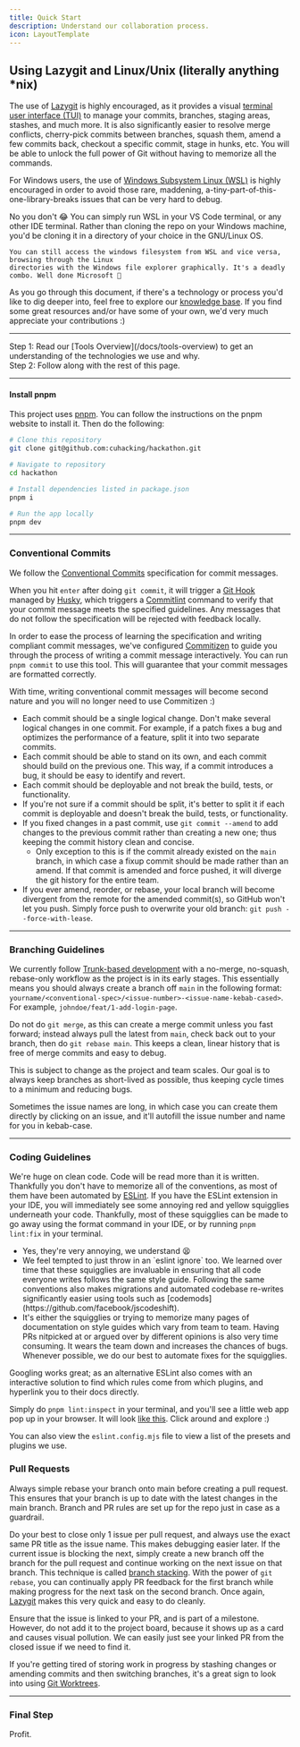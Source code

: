 ```yaml
---
title: Quick Start
description: Understand our collaboration process.
icon: LayoutTemplate
---
```



## Using Lazygit and Linux/Unix (literally anything \*nix)

The use of [Lazygit](https://github.com/jesseduffield/lazygit) is highly encouraged, as it provides a visual [terminal user interface (TUI)](https://en.wikipedia.org/wiki/Text-based_user_interface) to manage your commits, branches, staging areas, stashes, and much more. It is also significantly easier to resolve merge conflicts, cherry-pick commits between branches, squash them, amend a few commits back, checkout a specific commit, stage in hunks, etc. You will be able to unlock the full power of Git without having to memorize all the commands.

For Windows users, the use of [Windows Subsystem Linux (WSL)](https://learn.microsoft.com/en-us/windows/wsl/install) is highly encouraged in order to avoid those rare, maddening, a-tiny-part-of-this-one-library-breaks issues that can be very hard to debug.

<Accordions>
  <Accordion title="Do I need to switch to the dark side and code in shell? 💀">
    No you don't 😂 You can simply run WSL in your VS Code terminal, or any other
    IDE terminal. Rather than cloning the repo on your Windows machine, you'd be
    cloning it in a directory of your choice in the GNU/Linux OS.

    You can still access the windows filesystem from WSL and vice versa, browsing through the Linux
    directories with the Windows file explorer graphically. It's a deadly
    combo. Well done Microsoft 👏

  </Accordion>
</Accordions>

As you go through this document, if there's a technology or process you'd like to dig deeper into, feel free to explore our [knowledge base](/docs/knowledge-base). If you find some great resources and/or have some of your own, we'd very much appreciate your contributions :)

---

<div className="steps">
  <div className="step">
    Step 1: Read our [Tools Overview](/docs/tools-overview) to get an
    understanding of the technologies we use and why.
  </div>
  <div className="step">Step 2: Follow along with the rest of this page.</div>
</div>

---

#### Install pnpm

This project uses [pnpm](https://pnpm.io/). You can follow the instructions on the pnpm website to install it. Then do the following:

```bash
# Clone this repository
git clone git@github.com:cuhacking/hackathon.git

# Navigate to repository
cd hackathon

# Install dependencies listed in package.json
pnpm i

# Run the app locally
pnpm dev
```

---

### Conventional Commits

We follow the [Conventional Commits](https://www.conventionalcommits.org/en/v1.0.0/) specification for commit messages.

When you hit `enter` after doing `git commit`, it will trigger a [Git Hook](https://git-scm.com/book/en/v2/Customizing-Git-Git-Hooks) managed by [Husky](https://typicode.github.io/husky/), which triggers a [Commitlint](https://commitlint.js.org/) command to verify that your commit message meets the specified guidelines. Any messages that do not follow the specification will be rejected with feedback locally.

In order to ease the process of learning the specification and writing compliant commit messages, we've configured [Commitizen](https://commitizen-tools.github.io/commitizen/) to guide you through the process of writing a commit message interactively.
You can run `pnpm commit` to use this tool. This will guarantee that your commit messages are formatted correctly.

With time, writing conventional commit messages will become second nature and you will no longer need to use Commitizen :)

- Each commit should be a single logical change. Don't make several logical changes in one commit. For example, if a patch fixes a bug and optimizes the performance of a feature, split it into two separate commits.
- Each commit should be able to stand on its own, and each commit should build on the previous one. This way, if a commit introduces a bug, it should be easy to identify and revert.
- Each commit should be deployable and not break the build, tests, or functionality.
- If you're not sure if a commit should be split, it's better to split it if each commit is deployable and doesn't break the build, tests, or functionality.
- If you fixed changes in a past commit, use `git commit --amend` to add changes to the previous commit rather than creating a new one; thus keeping the commit history clean and concise.
  - Only exception to this is if the commit already existed on the `main` branch, in which case a fixup commit should be made rather than an amend. If that commit is amended and force pushed, it will diverge the git history for the entire team.
- If you ever amend, reorder, or rebase, your local branch will become divergent from the remote for the amended commit(s), so GitHub won't let you push. Simply force push to overwrite your old branch: `git push --force-with-lease`.

---

### Branching Guidelines

We currently follow [Trunk-based development](https://tilburgsciencehub.com/topics/automation/version-control/advanced-git/git-branching-strategies/) with a no-merge, no-squash, rebase-only workflow as the project is in its early stages. This essentially means you should always create a branch off `main` in the following format:
`yourname/<conventional-spec>/<issue-number>-<issue-name-kebab-cased>`. For example, `johndoe/feat/1-add-login-page`.

Do not do `git merge`, as this can create a merge commit unless you fast forward; instead always pull the latest from `main`, check back out to your branch, then do `git rebase main`.
This keeps a clean, linear history that is free of merge commits and easy to debug.

This is subject to change as the project and team scales. Our goal is to always keep branches as short-lived as possible, thus keeping cycle times to a minimum and reducing bugs.

Sometimes the issue names are long, in which case you can create them directly by clicking on an issue, and it'll autofill the issue number and name for you in kebab-case.

---

### Coding Guidelines

We're huge on clean code. Code will be read more than it is written. Thankfully you don't have to memorize all of the conventions, as most of them have been automated by [ESLint](https://eslint.org/). If you have the ESLint extension in your IDE, you will immediately see some annoying red and yellow squigglies underneath your code. Thankfully, most of these squigglies can be made to go away using the format command in your IDE, or by running `pnpm lint:fix` in your terminal.

<Accordions>
  <Accordion title="But these squigglies are so annoying 😭 Can I just do `eslint ignore`? 🥺👉👈">
    <ul>
      <li>Yes, they're very annoying, we understand 😫</li>
      <li>We feel tempted to just throw in an `eslint ignore` too. We learned over time that these squigglies are invaluable in ensuring that all code everyone writes follows the same style guide. Following the same conventions also makes migrations and automated codebase re-writes significantly easier using tools such as [codemods](https://github.com/facebook/jscodeshift).</li>
      <li>It's either the squigglies or trying to memorize many pages of documentation on style guides which vary from team to team. Having PRs nitpicked at or argued over by different opinions is also very time consuming. It wears the team down and increases the chances of bugs. Whenever possible, we do our best to automate fixes for the squigglies.</li>
    </ul>
  </Accordion>

  <Accordion title="The error message isn't helpful, should I google the error or is there a quicker way?">
Googling works great; as an alternative ESLint also comes with an interactive solution to find which rules come from which plugins, and hyperlink you to their docs directly.

Simply do `pnpm lint:inspect` in your terminal, and you'll see a little web app pop up in your browser. It will look [like this](https://eslint-config.antfu.me). Click around and explore :)

You can also view the `eslint.config.mjs` file to view a list of the presets and plugins we use.

  </Accordion>
 </Accordions>

### Pull Requests

Always simple rebase your branch onto main before creating a pull request. This ensures that your branch is up to date with the latest changes in the main branch. Branch and PR rules are set up for the repo just in case as a guardrail.

Do your best to close only 1 issue per pull request, and always use the exact same PR title as the issue name. This makes debugging easier later. If the current issue is blocking the next, simply create a new branch off the branch for the pull request and continue working on the next issue on that branch. This technique is called [branch stacking](https://medium.com/@lneves12/git-how-to-stack-multiple-git-branches-and-rebase-them-like-a-pro-91c0cdf67ef). With the power of `git rebase`, you can continually apply PR feedback for the first branch while making progress for the next task on the second branch. Once again, [Lazygit](https://github.com/jesseduffield/lazygit) makes this very quick and easy to do cleanly.

Ensure that the issue is linked to your PR, and is part of a milestone. However, do not add it to the project board, because it shows up as a card and causes visual pollution. We can easily just see your linked PR from the closed issue if we need to find it.

If you're getting tired of storing work in progress by stashing changes or amending commits and then switching branches, it's a great sign to look into using [Git Worktrees](https://www.theserverside.com/blog/Coffee-Talk-Java-News-Stories-and-Opinions/Use-this-git-worktree-add-example-and-never-switch-branches-again).

---

### Final Step

Profit.
